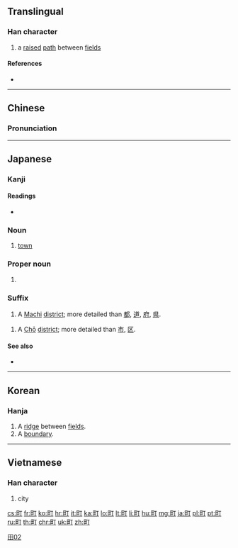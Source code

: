 ==Translingual==
{{stroke order|type=bw|strokes=7}}
{{stroke order|type=jbw|strokes=7}}

===Han character===
{{Han char|rn=102|rad=田|as=02|sn=7|four=61020|canj=WMN|ids=⿰田丁}}

# a [[raise]]d [[path]] between [[field]]s

====References====
* {{Han ref|kx=0759.070|dkj=21735|dj=1169.070|hdz=42528.050|uh=753A|ud=30010|bh=CB6D|bd=52077}}

----

==Chinese==
{{zh-forms}}

===Pronunciation===
{{zh-pron
|m=tīng,tǐng,zhèng,tiǎn,dīng
|c=ting2
|mc=y
|oc=y
|ma=
|cat=n
}}

----

==Japanese==

===Kanji===
{{ja-kanji|grade=1|rs=田02}}

====Readings====
* {{ja-readings
|goon=[[ちょう]] (chō) < [[ちやう]] (tyau)
|kanon=[[てい]] (tei)
|kun=[[まち]] (machi)}}

===Noun===
{{ja-noun|まち}}

# [[town]]

===Proper noun===
{{ja-pos|まち|proper}}

# {{surname|lang=ja|sort=まち}}

===Suffix===
{{ja-pos|まち|suffix}}

# A [[Machi]] [[district]]; more detailed than [[都]], [[道]], [[府]], [[県]].

{{ja-pos|suffix|ちょう}}

# A [[Chō]] [[district]]; more detailed than [[市]], [[区]].

====See also====
* {{l|ja|街}}

[[Category:Grade 1 kanji|田02]]

----

==Korean==

===Hanja===
{{ko-hanja|hangeul=정|rv=jeong|mr=chŏng|y=ceng|eumhun=밭두둑|ehrv=batduduk|ehmr=|ehy=}}

# A [[ridge]] between [[field]]s.
# A [[boundary]].

----

==Vietnamese==

===Han character===
{{vi-hantu|[[đinh]], [[thĩnh]], [[tân]]|rs=田02}}

# city

[[cs:町]]
[[fr:町]]
[[ko:町]]
[[hr:町]]
[[it:町]]
[[ka:町]]
[[lo:町]]
[[lt:町]]
[[li:町]]
[[hu:町]]
[[mg:町]]
[[ja:町]]
[[pl:町]]
[[pt:町]]
[[ru:町]]
[[th:町]]
[[chr:町]]
[[uk:町]]
[[zh:町]]
